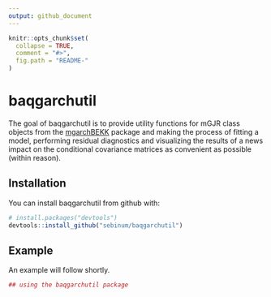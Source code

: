 ```yaml
---
output: github_document
---
```


<!-- README.md is generated from README.Rmd. Please edit that file -->

```r
knitr::opts_chunk$set(
  collapse = TRUE,
  comment = "#>",
  fig.path = "README-"
)
```

# baqgarchutil

The goal of baqgarchutil is to provide utility functions for mGJR class 
objects from the 
[mgarchBEKK](https://cran.r-project.org/web/packages/mgarchBEKK/index.html) 
package and making the process of fitting a model, performing residual 
diagnostics and visualizing the results of a news impact on the conditional 
covariance matrices as convenient as possible (within reason).

## Installation

You can install baqgarchutil from github with:

```r
# install.packages("devtools")
devtools::install_github("sebinum/baqgarchutil")
```

## Example

An example will follow shortly.

```r
## using the baqgarchutil package
```
